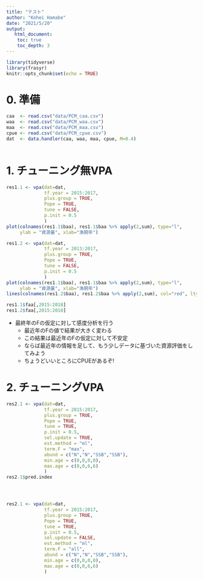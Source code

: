 ```yaml
---
title: "テスト"
author: "Kohei Hamabe"
date: "2021/5/20"
output:
   html_document:
    toc: true
    toc_depth: 3  
---
```


```r
library(tidyverse)
library(frasyr)
knitr::opts_chunk$set(echo = TRUE)
```

# 0. 準備

```r

caa  <- read.csv("data/PCM_caa.csv")
waa  <- read.csv("data/PCM_waa.csv")
maa  <- read.csv("data/PCM_maa.csv")
cpue <- read.csv("data/PCM_cpue.csv")
dat  <- data.handler(caa, waa, maa, cpue, M=0.4)
 
```


# 1. チューニング無VPA

```r

res1.1 <- vpa(dat=dat,
              tf.year = 2015:2017,
              plus.group = TRUE,
              Pope = TRUE,
              tune = FALSE,
              p.init = 0.5
              )
plot(colnames(res1.1$baa), res1.1$baa %>% apply(2,sum), type="l",
     ylab = "資源量", xlab="漁期年")

res1.2 <- vpa(dat=dat,
              tf.year = 2013:2017,
              plus.group = TRUE,
              Pope = TRUE,
              tune = FALSE,
              p.init = 0.5
              )
plot(colnames(res1.1$baa), res1.1$baa %>% apply(2,sum), type="l",
     ylab = "資源量", xlab="漁期年")
lines(colnames(res1.2$baa), res1.2$baa %>% apply(2,sum), col="red", lty=3)

res1.1$faa[,2015:2018]
res1.2$faa[,2015:2018]

```

- 最終年のFの仮定に対して感度分析を行う
  - 最近年のFの値で結果が大きく変わる
  - この結果は最近年のFの仮定に対して不安定
  - ならば最近年の情報を足して、もう少しデータに基づいた資源評価をしてみよう
  - ちょうどいいところにCPUEがあるぞ!


# 2. チューニングVPA

```r

res2.1 <- vpa(dat=dat,
              tf.year = 2015:2017,
              plus.group = TRUE,
              Pope = TRUE,
              tune = TRUE,
              p.init = 0.5,
              sel.update = TRUE,
              est.method = "ml",
              term.F = "max",
              abund = c("N","N","SSB","SSB"),
              min.age = c(0,0,0,0),
              max.age = c(0,0,6,6)
              )
res2.1$pred.index




res2.1 <- vpa(dat=dat,
              tf.year = 2015:2017,
              plus.group = TRUE,
              Pope = TRUE,
              tune = TRUE,
              p.init = 0.5,
              sel.update = FALSE,
              est.method = "ml",
              term.F = "all",
              abund = c("N","N","SSB","SSB"),
              min.age = c(0,0,0,0),
              max.age = c(0,0,6,6)
              )

```

